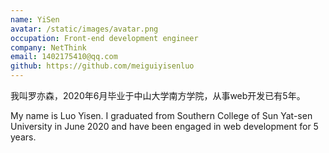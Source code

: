 ```yaml
---
name: YiSen
avatar: /static/images/avatar.png
occupation: Front-end development engineer
company: NetThink
email: 1402175410@qq.com
github: https://github.com/meiguiyisenluo
---
```


我叫罗亦森，2020年6月毕业于中山大学南方学院，从事web开发已有5年。

My name is Luo Yisen. I graduated from Southern College of Sun Yat-sen University in June 2020 and have been engaged in web development for 5 years.